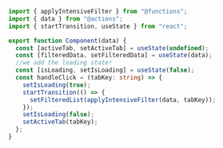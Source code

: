 ```typescript
import { applyIntensiveFilter } from "@functions";
import { data } from "@actions";
import { startTransition, useState } from "react";

export function Component(data) {
  const [activeTab, setActiveTab] = useState(undefined);
  const [filteredData, setFilteredData] = useState(data);
  //we add the loading state!
  const [isLoading, setIsLoading] = useState(false);
  const handleClick = (tabKey: string) => {
    setIsLoading(true);
    startTransition(() => {
      setFilteredList(applyIntensiveFilter(data, tabKey));
    });
    setIsLoading(false);
    setActiveTab(tabKey);
  };
}
```
